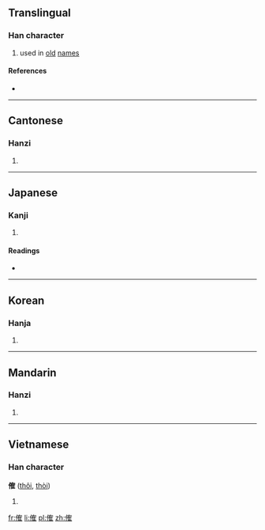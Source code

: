 ==Translingual==

===Han character===
{{Han char|rn=9|rad=人|as=10|sn=12|four=2421<sub>4</sub>|canj=人人月土 (OOBG)|ids=⿰[[亻]][[隺]]}}

# used in [[old]] [[name]]s

====References====
* {{Han ref|kx=0113.170|dkj=00963|dj=0241.070|hdz=10206.090|uh=5095|ud=20629|bh=D852|bd=55378}}

----

==Cantonese==

===Hanzi===
{{yue-hanzi|jyut=gok3|y=gok3}}

# {{defn|lang=yue|sort=人10}}

----

==Japanese==

===Kanji===
{{ja-kanji|grade=|rs=人10}}

# {{defn|lang=ja|sort=人10}}

====Readings====
* {{ja-readings|on=[[かく]] (kaku)|kun=}}

----

==Korean==

===Hanja===
{{ko-hanja|hangeul=각|rv=gak|mr=kak}}

# {{defn|lang=ko|sort=人10}}

----

==Mandarin==

===Hanzi===
{{cmn-hanzi|pin=[[jué]] ([[jue2]])|wg=chüeh<sup>2</sup>}}

# {{defn|lang=cmn|sort=人10}}

----

==Vietnamese==

===Han character===
'''傕''' ([[thôi]], [[thòi]])

# {{defn|lang=vi}}

[[fr:傕]]
[[li:傕]]
[[pl:傕]]
[[zh:傕]]